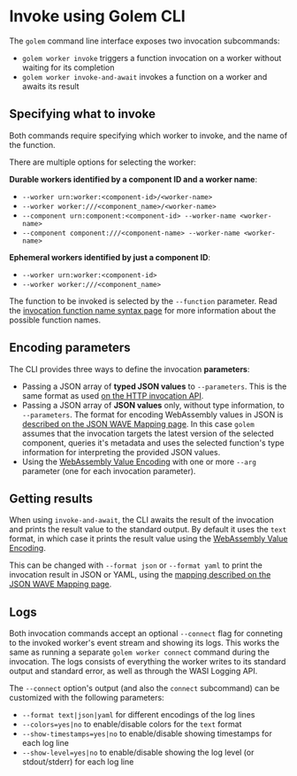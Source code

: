 # Invoke using Golem CLI

The `golem` command line interface exposes two invocation subcommands:

- `golem worker invoke` triggers a function invocation on a worker without waiting for its completion
- `golem worker invoke-and-await` invokes a function on a worker and awaits its result

## Specifying what to invoke

Both commands require specifying which worker to invoke, and the name of the function.

There are multiple options for selecting the worker:

**Durable workers identified by a component ID and a worker name**:

- `--worker urn:worker:<component-id>/<worker-name>`
- `--worker worker:///<component_name>/<worker-name>`
- `--component urn:component:<component-id> --worker-name <worker-name>`
- `--component component:///<component-name> --worker-name <worker-name>`

**Ephemeral workers identified by just a component ID**:

- `--worker urn:worker:<component-id>`
- `--worker worker:///<component_name>`

The function to be invoked is selected by the `--function` parameter. Read the [invocation function name syntax page](/function-names) for more information about the possible function names.

## Encoding parameters

The CLI provides three ways to define the invocation **parameters**:

- Passing a JSON array of **typed JSON values** to `--parameters`. This is the same format as used [on the HTTP invocation API](/invoke/http).
- Passing a JSON array of **JSON values** only, without type information, to `--parameters`. The format for encoding WebAssembly values in JSON is [described on the JSON WAVE Mapping page](/json-wave-mapping). In this case `golem` assumes that the invocation targets the latest version of the selected component, queries it's metadata and uses the selected function's type information for interpreting the provided JSON values.
- Using the [WebAssembly Value Encoding](https://github.com/bytecodealliance/wasm-tools/tree/main/crates/wasm-wave) with one or more `--arg` parameter (one for each invocation parameter).

## Getting results

When using `invoke-and-await`, the CLI awaits the result of the invocation and prints the result value to the standard output. By default it uses the `text` format, in which case it prints the result value using the [WebAssembly Value Encoding](https://github.com/bytecodealliance/wasm-tools/tree/main/crates/wasm-wave).

This can be changed with `--format json` or `--format yaml` to print the invocation result in JSON or YAML, using the [mapping described on the JSON WAVE Mapping page](/json-wave-mapping).

## Logs

Both invocation commands accept an optional `--connect` flag for conneting to the invoked worker's event stream and showing its logs. This works the same as running a separate `golem worker connect` command during the invocation. The logs consists of everything the worker writes to its standard output and standard error, as well as through the WASI Logging API.

The `--connect` option's output (and also the `connect` subcommand) can be customized with the following parameters:

- `--format text|json|yaml` for different encodings of the log lines
- `--colors=yes|no` to enable/disable colors for the `text` format
- `--show-timestamps=yes|no` to enable/disable showing timestamps for each log line
- `--show-level=yes|no` to enable/disable showing the log level (or stdout/stderr) for each log line

